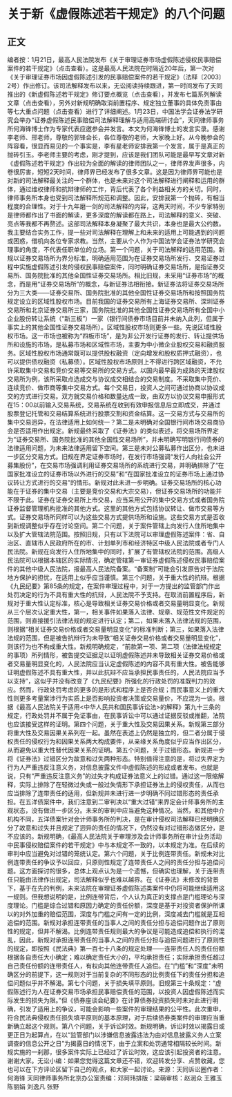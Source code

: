 # 关于新《虚假陈述若干规定》的八个问题
## 正文
编者按：1月21日，最高人民法院发布《关于审理证券市场虚假陈述侵权民事赔偿案件的若干规定》（点击查看）。这是最高人民法院在时隔近20年后，第一次对《关于审理证券市场因虚假陈述引发的民事赔偿案件的若干规定》（法释〔2003〕2号）作出修订。该司法解释发布以来，无讼阅读持续跟进，第一时间发布了天同推出的《新虚假陈述若干规定》修订要点概览（点击查看），并发布七篇系列解读文章（点击查看），另外对新规明确取消前置程序、规定独立董事的具体免责事由等七大重点问题（点击查看）进行了详细阐述。1月23日，中国法学会证券法学研究会举办“证券虚假陈述民事赔偿司法解释理解与适用高端研讨会”，天同律师事务所何海锋博士作为专家代表应邀参会并发言。本文为何海锋博士的发言实录。感谢李老师、邢老师，尊敬的郭锋会长，各位尊敬的老师，大家晚上好。从今晚参会的阵容看，很显而易见的一个事实是，李有星老师安排我第一个发言，属于是真正的抛砖引玉。李老师主要的考虑，刚才提到，应该是我们团队可能是最早写文章对新《虚假陈述若干规定》作出较为全面的解读的律师团队之一，律师界发声很多，内卷很厉害，短短2天时间，律师界已经发布了很多文章。这是因为律师界可能也是对新的司法解释最关注的一个群体，也是未来对这个司法解释进行阐释和运用的群体，通过维权律师和抗辩律师的工作，背后代表了各个利益相关方的关切。同时，律师事务所本身也受到司法解释所规范和调整。因此，安排我第一个抛砖，有相当程度的合理性。对于十九年磨一剑的司法解释的内容，这两天时间，不少专家特别是律师都作出了书面的解读，更多深度的解读都在路上，司法解释的意义、突破、亮点等我都不再赘述。这部司法解释本身凝聚了最大共识，本身也是最大公约数。我主要结合实务工作，提一些对司法解释在理解上和未来的适用上可能遇到的问题或困惑，借机向各位专家求教。当然，主要从个人作为中国法学会证券法学研究会理事的角度，不代表任职单位的立场。第一个问题，关于司法解释的适用范围。新规以证券交易场所为界分标准，明确适用范围为在证券交易场所发行、交易证券过程中实施虚假陈述引发的侵权民事赔偿案件，同时明确证券交易场所，是指证券交易所、国务院批准的其他全国性证券交易场所。相比旧规，未采用“证券市场”的概念，而是用“证券交易场所”的概念，与新证券法相衔接。新证券法将证券交易场所分为三大类——证券交易所、国务院批准的其他全国性证券交易场所和按照国务院规定设立的区域性股权市场。目前我国的证券交易所有上海证券交易所、深圳证券交易所和北京证券交易所三家，国务院批准的其他全国性证券交易场所有全国中小企业股份转让系统（“新三板”）一家（银行间债券市场目前并未纳入此列，但属于事实上的其他全国性证券交易场所）。区域性股权市场则更多一些。先说区域性股权市场。这一市场也被称为“四板市场”，是为非公开发行证券的发行、转让提供场所和设施的市场，是私募市场和区域性市场，主要为中小微企业股权交易和融资服务。区域性股权市场通常既可以提供股权融资（定向增发和股权质押式融资），也可以提供债权融资（私募债）。区域性股权市场原则上不得进行跨区域融资，不允许采取集中交易和竞价交易等交易所的交易方式。以国内最早最为成熟的天津股权交易所为例，该所采取点选成交与协议成交相结合的交易制度。不采取集中竞价、连续竞价、做市商等集中交易方式。每个交易日，投资人之间可通过协商以协议成交的方式进行交易。双方就交易价格和数量达成一致，由双方以协议交易申报形式在15：00以前输入交易系统，交易系统在收到有效申报信息后立即成交，并通过股票登记托管和交易结算系统进行股票交割和资金结算。这一交易方式与交易所的集中交易迥异，在法律适用上如何统一？第二是未明确对全国银行间市场交易商协会是否适用作出规定。新规最终采取了《证券法》的类似表述，将交易场所界定为“证券交易所、国务院批准的其他全国性交易场所”，并未明确写明银行间债券的法律适用问题，为未来法律适用留下空间。第三是未对公募私募作出区分，也未进一步区分交易方式。旧规在界定证券市场时，在发行市场强调“发行人向社会公开募集股份”，在交易市场强调利用证券交易场所的系统进行交易，并明确排除了“在国家批准设立的证券市场以外进行的交易”和“在国家批准设立的证券市场上通过协议转让方式进行的交易”的情形。新规对此未进一步明确。证券交易场所的核心功能在于证券的集中交易（主要是竞价交易和大宗交易），但证券交易场所的功能并不限于此。证券在证券交易所上市交易，应当采用公开的集中交易方式或者国务院证券监督管理机构批准的其他方式。这里的其他方式包括协议转让、做市交易等方式。证券交易场所同样可以为这些交易方式提供场所和设施。这些交易方式是否收到新规调整似乎存在讨论空间。第二个问题，关于案件管辖上向发行人住所地集中以及扩大管辖法院范围。按照旧规，只有以下法院可以审理虚假陈述案件：省、自治区、直辖市人民政府所在的市、计划单列市和经济特区中级人民法院或者专门人民法院。新规在向发行人住所地集中的同时，扩展了有管辖权法院的范围。高级人民法院可以根据本辖区的实际情况，确定管辖第一审证券虚假陈述侵权民事赔偿案件的其他中级人民法院，报最高人民法院备案。“备案制”可能会引发原告对于法院地方保护的担忧，在适用上似乎应当谨慎。第三个问题，关于重大性的抗辩。根据《九民纪要》第85条的规定，在案件审理过程中，对于一方提出的监管部门作出处罚决定的行为不具有重大性的抗辩，人民法院不予支持。在取消前置程序后，新规对于重大性认定标准，核心是导致相关证券交易价格或者交易量明显变化。新规从三个层次认定重大性，第一，相关事件如果落入法律、规章、规范性文件规定的范围，则直接援引法律法规的规定进行认定；第二，如果未落入法律法规的范围，则根据“相关证券交易价格或者交易量明显变化”的标准判断；第三，如果落入法律法规的范围，但是被告抗辩行为未导致“相关证券交易价格或者交易量明显变化”，则该行为也不构成重大性。新规明确规定，“前款第一项、第二项（法律法规规定的事项）所列情形，被告提交证据足以证明虚假陈述并未导致相关证券交易价格或者交易量明显变化的，人民法院应当认定虚假陈述的内容不具有重大性。被告能够证明虚假陈述不具有重大性，并以此抗辩不应当承担民事责任的，人民法院应当予以支持”，这似乎并没有改变了《九民纪要》所强化的行政处罚的准既判力的效应。然而，行政处罚考虑的更多的是形式和程序上是否合规；而民事意义上的重大性则更多考量案涉行为实质上是否影响投资者决策或交易量价，不应混为一谈。根据《最高人民法院关于适用<中华人民共和国民事诉讼法>的解释》第九十三条的规定，行政处罚并不属于免证事由，在民事诉讼中可以通过证据反驳或推翻，法院也应该接受这样的证明。第四个问题，关于重大性及交易因果关系。新规第三部分将重大性及交易因果关系列在一起。虽然在表述上仍然是独立的，但二者分属于侵权责任的侵权行为和因果关系两大构成要件，从亲缘关系角度似乎应当作出区分，从而避免以重大性替代因果关系的证明。第五个问题，关于过错形态。新规进一步将《证券法》过错区分为故意和过失两种形态。特别值得注意的是，将过失界定为行为人严重违反注意义务，对信息披露文件中虚假陈述的形成或者发布。也就是说，只有“严重违反注意义务”的过失才构成证券法意义上的过错。通过这一限缩解释，实际上排除了在轻微过失或一般过失情形下承担证券法上的侵权责任，从而也应当排除了连带责任的适用，但新规并未进行进一步明确不同过错形态的责任承担。在五洋债案件中，我们注意到二审判决以“重大过错”来界定会计师事务所的主观状态，没有做进一步区分。未来的审判中应当避免这种情况。当然，和其他中介机构不同，五洋债案针对会计师事务所的判决，是在审计侵权司法解释已经明确区分了故意和过失并且规定了迥异的责任的情况下，仍然没有对过错形态做区分，是不应该的。新规明确，《最高人民法院关于审理涉及会计师事务所在审计业务活动中民事侵权赔偿案件的若干规定》中与本规定不一致的，以本规定为准。在后续的审判中应当避免对过错的笼统认定。第六个问题，关于比例连带责任。新规未对比例连带责任的争议予以回应，只原则性规定了连带责任人之间的责任分担与追偿问题。这方面探讨的很多，总体上观点认为是一个遗憾，但确实也理解，关于连带责任只能由法律作出规定，司法解释似乎也难以越界。在《证券法》未修改的背景下，基于在先的判例，未来法院在审理证券虚假陈述类案件中仍将可能继续适用这一规则。但我想说明的是，比例连带背后，个人认为真正的支撑点是门槛理论与深度理论。门槛是综合过错和原因力确定的责任份额，深度是基于对投资者保护所课以的对外加重的赔偿范围，深度与门槛之间有一定的比例，深度减去门槛就是互相追偿的范围。新规对承担连带责任的当事人之间的责任分担与追偿问题作出了原则性的规定，但并不解渴。比例连带责任规则最大的争议是可能造成追偿和执行的混乱，因此，新规对承担连带责任的当事人之间的责任分担与追偿问题进行了原则性的规定，即按照《民法典》第一百七十八条的规定处理——连带责任人的责任份额根据各自责任大小确定；难以确定责任大小的，平均承担责任；实际承担责任超过自己责任份额的连带责任人，有权向其他连带责任人追偿。在“门槛”和“深度”未明确区分的前提下，这一规则对于当前复杂的不同形态的比例责任下的责任分担和追偿问题似乎并不解渴。第七个问题，关于损失填平原则。旧规第三十条规定：“虚假陈述行为人在证券交易市场承担民事赔偿责任的范围，以投资人因虚假陈述而实际发生的损失为限。”但《债券座谈会纪要》在计算债券投资损失时未对此进行明确，引发了适用上的争议，可能会影响一些案件的审理结果的公平性。此次重申，符合民法典侵权责任损失填平原则的基本原理，对于后续债券类案件的审理应当重新确立起这个规则。第八个问题，关于诉讼时效。新规明确，诉讼时效以揭露日或更正日为起算点，在以“监管部门以涉嫌信息披露违法为由对信息披露义务人立案调查的信息公开之日”为揭露日的情况下，由于立案和处罚通常相隔较长时间。新规实施的一刹那，很多案件实际上已经过了诉讼时效，这应该引起投资者的注意。谢谢大家。无讼小编：如果您觉得这篇文章还不错，欢迎转发分享、点赞收藏，您也可以在下方评论区留下自己的观点，和大家一起讨论。来源：天同诉讼圈作者：何海锋 天同律师事务所北京办公室责编：邓珂玮排版：梁萌审核：赵润众 王雅玉 陈丽娟 刘逸凡 张野